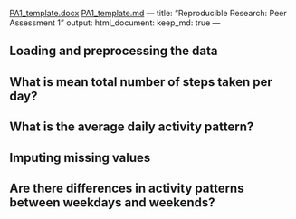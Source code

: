 [PA1_template.docx](https://github.com/DMbewe/RepData_PeerAssessment1/files/7117825/PA1_template.docx)
[PA1_template.md](https://github.com/DMbewe/RepData_PeerAssessment1/files/7117752/PA1_template.md)
---
title: "Reproducible Research: Peer Assessment 1"
output: 
  html_document:
    keep_md: true
---


## Loading and preprocessing the data



## What is mean total number of steps taken per day?



## What is the average daily activity pattern?



## Imputing missing values



## Are there differences in activity patterns between weekdays and weekends?
